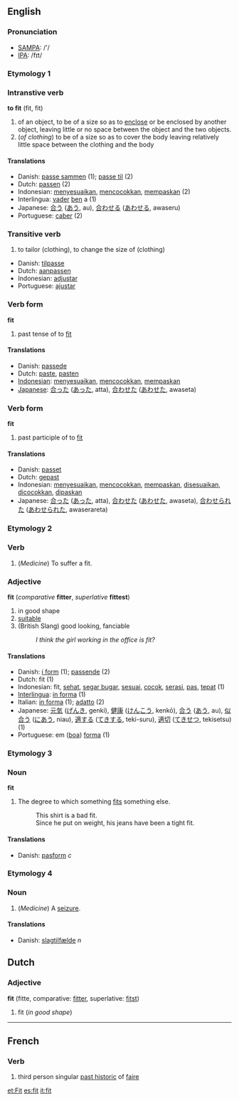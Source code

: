 ==English==
=== Pronunciation ===
*[[w:SAMPA|SAMPA]]: /'/
*[[w:IPA|IPA]]: /fɪt/

===Etymology 1===

=== Intranstive verb ===
{{en-infl-reg-consonant|fit||t}}

'''to fit''' (fit, fit)

# of an object, to be of a size so as to [[enclose]] or be enclosed by another object, leaving little or no space between the object and the two objects.
# (''of clothing'') to be of a size so as to cover the body leaving relatively little space between the clothing and the body

==== Translations ====
*Danish: [[passe sammen]] (1); [[passe til]] (2)
*Dutch: [[passen]] (2) 
*Indonesian: [[sesuai|menyesuaikan]], [[cocok|mencocokkan]], [[pas|mempaskan]] (2)
*Interlingua: [[vader]] [[ben]] a (1)
*Japanese: [[合う]] ([[あう]], au), [[合わせる]] ([[あわせる]], awaseru)
*Portuguese: [[caber]] (2)

===Transitive verb===
# to tailor (clothing), to change the size of (clothing)

*Danish: [[tilpasse]]
*Dutch: [[aanpassen]]
*Indonesian: [[adjustar]]
*Portuguese: [[ajustar]]

=== Verb form ===
'''fit'''

# past tense of to [[fit]] <!--Is this in the US only?  I think the UK uses "fitted" in this sense-->

==== Translations ====
*Danish: [[passede]]
*Dutch: [[paste]], [[pasten]]
*[[Indonesian]]: [[sesuai|menyesuaikan]], [[cocok|mencocokkan]], [[pas|mempaskan]]
*[[Japanese]]: [[合った]] ([[あった]], atta), [[合わせた]] ([[あわせた]], awaseta)

=== Verb form ===
'''fit'''

# past participle of to [[fit]]

==== Translations ====
*Danish: [[passet]]
*Dutch: [[gepast]]
*Indonesian: [[sesuai|menyesuaikan]], [[cocok|mencocokkan]], [[pas|mempaskan]], [[sesuai|disesuaikan]], [[cocok|dicocokkan]], [[pas|dipaskan]]
*Japanese: [[合った]] ([[あった]], atta), [[合わせた]] ([[あわせた]], awaseta), [[合わせられた]] ([[あわせられた]], awaserareta)

===Etymology 2===

===Verb===
{{en-infl-reg-consonant|fit||t}}

#(''Medicine'') To suffer a fit.

=== Adjective ===
'''fit''' (''comparative'' '''fitter''', ''superlative'' '''fittest''')

# in good shape
# [[suitable]]
# (British Slang) good looking, fanciable
#: ''I think the girl working in the office is fit?''

==== Translations ====
*Danish: [[i form]] (1); [[passende]] (2)
*Dutch: fit (1)
*Indonesian: fit, [[sehat]], [[segar bugar]], [[sesuai]], [[cocok]], [[serasi]], [[pas]], [[tepat]] (1)
*[[Interlingua]]: [[in forma]] (1)
*Italian: [[in forma]] (1); [[adatto]] (2)
*Japanese: [[元気]] ([[げんき]], genki), [[健康]] ([[けんこう]], kenkō), [[合う]] ([[あう]], au), [[似合う]] ([[にあう]], niau), [[適する]] ([[てきする]], teki-suru), [[適切]] ([[てきせつ]], tekisetsu) (1)
*Portuguese: em ([[boa]]) [[forma]] (1)

===Etymology 3===
===Noun===
'''fit'''

#The degree to which something [[fit]]s something else.
#: This shirt is a bad fit.
#: Since he put on weight, his jeans have been a tight fit.

====Translations====
*Danish: [[pasform]] ''c''

===Etymology 4===
===Noun===

# (''Medicine'') A [[seizure]].

====Translations====
*Danish: [[slagtilfælde]] ''n''

==Dutch==
=== Adjective ===
'''fit''' (fitte, comparative: [[fitter]], superlative: [[fitst]])

#fit (''in good shape'')
----
==French==

===Verb===
# third person singular [[past historic]] of [[faire]]

[[et:Fit]]
[[es:fit]]
[[it:fit]]